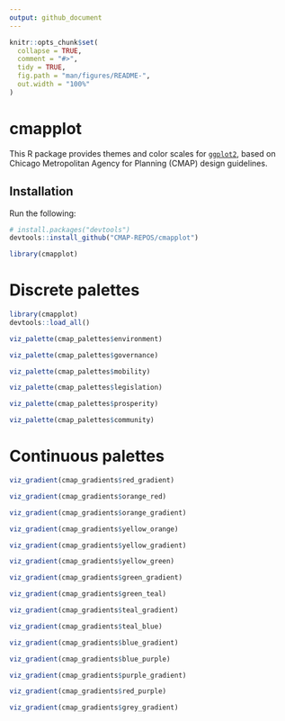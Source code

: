 ```yaml
---
output: github_document
---
```


<!-- README.md is generated from README.Rmd. Please edit that file -->

```r
knitr::opts_chunk$set(
  collapse = TRUE,
  comment = "#>",
  tidy = TRUE,
  fig.path = "man/figures/README-",
  out.width = "100%"
)
```
# cmapplot

This R package provides themes and color scales for [`ggplot2`](https://github.com/tidyverse/ggplot2), based on Chicago Metropolitan Agency for Planning (CMAP) design guidelines.

## Installation

Run the following:

```r
# install.packages("devtools")
devtools::install_github("CMAP-REPOS/cmapplot")
```

```r
library(cmapplot)
```


# Discrete palettes

```r
library(cmapplot)
devtools::load_all()
```

```r
viz_palette(cmap_palettes$environment)
```

```r
viz_palette(cmap_palettes$governance)
```

```r
viz_palette(cmap_palettes$mobility)
```

```r
viz_palette(cmap_palettes$legislation)
```

```r
viz_palette(cmap_palettes$prosperity)
```

```r
viz_palette(cmap_palettes$community)
```


# Continuous palettes

```r
viz_gradient(cmap_gradients$red_gradient)
```

```r
viz_gradient(cmap_gradients$orange_red)
```

```r
viz_gradient(cmap_gradients$orange_gradient)
```

```r
viz_gradient(cmap_gradients$yellow_orange)
```

```r
viz_gradient(cmap_gradients$yellow_gradient)
```

```r
viz_gradient(cmap_gradients$yellow_green)
```

```r
viz_gradient(cmap_gradients$green_gradient)
```

```r
viz_gradient(cmap_gradients$green_teal)
```

```r
viz_gradient(cmap_gradients$teal_gradient)
```

```r
viz_gradient(cmap_gradients$teal_blue)
```

```r
viz_gradient(cmap_gradients$blue_gradient)
```

```r
viz_gradient(cmap_gradients$blue_purple)
```

```r
viz_gradient(cmap_gradients$purple_gradient)
```

```r
viz_gradient(cmap_gradients$red_purple)
```

```r
viz_gradient(cmap_gradients$grey_gradient)
```
